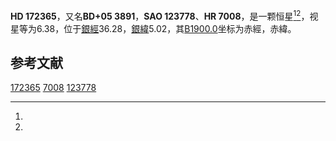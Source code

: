 {{Starbox begin
| name = HD 172365
}}
{{Starbox observe
| epoch = [[J2000.0|J2000.0]]
| constell = {{星座名待查}}<ref name=SIMBAD>{{cite web
 | url=http://simbad.u-strasbg.fr/simbad/sim-id?Ident=HR+7008
 | title =Pulsating variable Star
 | publisher=Centre de Données astronomiques de Strasbourg
 | work=SIMBAD
 | accessdate=2012-07-13}}</ref><ref name=DATA>{{cite web
 | url=http://vizier.u-strasbg.fr/viz-bin/VizieR-5?-out.add=.&-source=5050&-corr=PK=HR&-out.max=9999&HR=7008
 | title=VizieR Detailed Page
 | accessdate=2012-07-13
 | archive-date=2016-03-05
 | archive-url=https://web.archive.org/web/20160305051142/http://vizier.u-strasbg.fr/viz-bin/VizieR-5?-out.add=.&-source=5050&-corr=PK=HR&-out.max=9999&HR=7008
 | dead-url=no
 }}</ref>
| 星官 = 
| ra = {{RA|18|39|36.9}}<ref name=SIMBAD /><ref name=DATA />
| dec = {{DEC|+5|15|51}}<ref name=SIMBAD /><ref name=DATA />
| appmag_v = 6.38<ref name=SIMBAD /><ref name=DATA />
}}
{{Starbox character
| class = F8Ib-II<ref name=SIMBAD /><ref name=DATA />
| b-v = 0.78<ref name=SIMBAD /><ref name=DATA />
| u-b = 0.42<ref name=SIMBAD /><ref name=DATA />
| r-i = <ref name=SIMBAD /><ref name=DATA />
| variable = 
}}
{{Starbox astrometry
| radial_v = 0.42
| prop_mo_ra = -19
| parallax = 
| p_error = 
}}
{{Starbox catalog
| names =BD+05 3891，[[SAO星表|SAO]] 123778，[[HD星表|HD]] 172365，[[HR星表|HR]] 7008}}
{{Starbox reference |Simbad=HR+7008}}
{{Starbox end}}

'''HD 172365'''，又名'''BD+05 3891'''，'''SAO 123778'''、'''HR 7008'''，是一颗恒星<ref name=SIMBAD /><ref name=DATA />，视星等为6.38，位于[[銀道座標系|銀經]]36.28，[[銀道座標系|銀緯]]5.02，其[[B1900.0|B1900.0]]坐标为赤經{{RA|18|34|41.5}}，赤緯{{DEC|+5|5.02|27}}。

== 参考文献 ==
{{reflist}}

{{star-stub}}

[[Category:HD和HDE天體|172365]]
[[Category:HR天體|7008]]
[[Category:SAO天體|123778]]